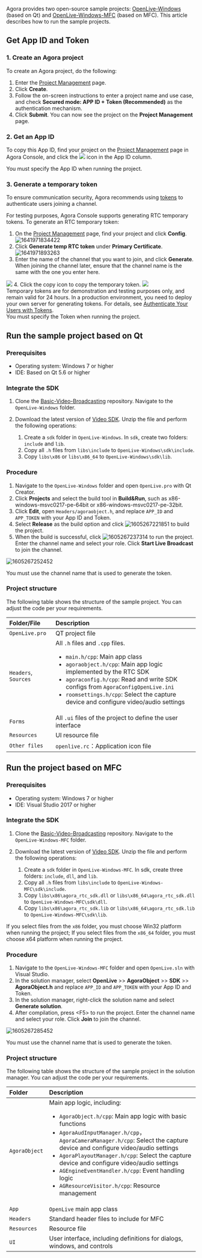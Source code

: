 <PlatformWrapper platform="windows">

Agora provides two open-source sample projects: [OpenLive-Windows](https://github.com/AgoraIO/Basic-Video-Broadcasting/tree/master/OpenLive-Windows) (based on Qt) and [OpenLive-Windows-MFC](https://github.com/AgoraIO/Basic-Video-Broadcasting/tree/master/OpenLive-Windows-MFC) (based on MFC). This article describes how to run the sample projects.

## Get App ID and Token

### 1. Create an Agora project

To create an Agora project, do the following:

1. Enter the [Project Management](https://console.agora.io/projects) page.
2. Click **Create**.
3. Follow the on-screen instructions to enter a project name and use case, and check **Secured mode: APP ID + Token (Recommended)** as the authentication mechanism.
4. Click **Submit**. You can now see the project on the **Project Management** page.

### 2. Get an App ID

To copy this App ID, find your project on the [Project Management](https://console.agora.io/projects) page in Agora Console, and click the <img src="https://web-cdn.agora.io/docs-files/1637824227532" />  icon in the App ID column.


<div class="alert info">You must specify the App ID when running the project.</div>

### 3. Generate a temporary token

To ensure communication security, Agora recommends using [tokens](https://docs.agora.io/en/AgoraPlatform/term_token) to authenticate users joining a channel.

For testing purposes, Agora Console supports generating RTC temporary tokens. To generate an RTC temporary token:
1. On the [Project Management](https://console.agora.io/projects) page, find your project and click **Config**.
  ![1641971834422](https://web-cdn.agora.io/docs-files/1641971834422) 
2. Click **Generate temp RTC token** under **Primary Certificate**.
  ![1641971893263](https://web-cdn.agora.io/docs-files/1641971893263)
3. Enter the name of the channel that you want to join, and click **Generate**. When joining the channel later, ensure that the channel name is the same with the one you enter here.
 <img src="https://web-cdn.agora.io/docs-files/1649997524064" />
4. Click the copy icon to copy the temporary token. 
 <img src="https://web-cdn.agora.io/docs-files/1649997750496" />

<div class="alert note">Temporary tokens are for demonstration and testing purposes only, and remain valid for 24 hours. In a production environment, you need to deploy your own server for generating tokens. For details, see <a href="https://docs.agora.io/en/Video/token_server?platform=Android">Authenticate Your Users with Tokens</a>.</div>


<div class="alert info">You must specify the Token when running the project.</div>

## Run the sample project based on Qt

### Prerequisites

- Operating system: Windows 7 or higher
- IDE: Based on Qt 5.6 or higher

### Integrate the SDK

1. Clone the [Basic-Video-Broadcasting](https://github.com/AgoraIO/Basic-Video-Broadcasting) repository. Navigate to the `OpenLive-Windows` folder.

2. Download the latest version of [Video SDK](https://docs.agora.io/en/Interactive%20Broadcast/downloads?platform=Windows). Unzip the file and perform the following operations:

   1. Create a `sdk` folder in `OpenLive-Windows`. In `sdk`, create two folders: `include` and `lib`.
   2. Copy all `.h` files from `libs\include` to `OpenLive-Windows\sdk\include`.
   3. Copy `libs\x86` or `libs\x86_64` to `OpenLive-Windows\sdk\lib`.

### Procedure

1. Navigate to the `OpenLive-Windows` folder and open `OpenLive.pro` with Qt Creator.
2. Click **Projects** and select the build tool in **Build&Run**, such as x86-windows-msvc0217-pe-64bit or x86-windows-msvc0217-pe-32bit.
3. Click **Edit**, open `Headers/agoraobject.h`, and replace `APP_ID` and `APP_TOKEN` with your App ID and Token.
4. Select **Release** as the build option and click ![1605267221851](https://web-cdn.agora.io/docs-files/1605267221851) to build the project.
5. When the build is successful, click ![1605267237314](https://web-cdn.agora.io/docs-files/1605267237314) to run the project. Enter the channel name and select your role. Click **Start Live Broadcast** to join the channel.

![1605267252452](https://web-cdn.agora.io/docs-files/1605267252452)

<div class="alert note">You must use the channel name that is used to generate the token.</div>	

### Project structure

The following table shows the structure of the sample project. You can adjust the code per your requirements.

| Folder/File    | Description                                                  |
| :------------- | :----------------------------------------------------------- |
| `OpenLive.pro`   | QT project file                                              |
| `Headers`, `Sources` | All `.h` files and `.cpp` files.<ul><li>`main.h/cpp`: Main app class</li> <li>`agoraobject.h/cpp`: Main app logic implemented by the RTC SDK</li><li>`agoraconfig.h/cpp`: Read and write SDK configs from `AgoraConfigOpenLive.ini`</li><li>`roomsettings.h/cpp`: Select the capture device and configure video/audio settings</li></ul> |
| `Forms`          | All `.ui` files of the project to define the user interface |
| `Resources`      | UI resource file                                         |
| `Other files`    | `openlive.rc`：Application icon file                        |

## Run the project based on MFC

### Prerequisites

- Operating system: Windows 7 or higher
- IDE: Visual Studio 2017 or higher

### Integrate the SDK

1. Clone the [Basic-Video-Broadcasting](https://github.com/AgoraIO/Basic-Video-Broadcasting) repository. Navigate to the `OpenLive-Windows-MFC` folder.

2. Download the latest version of [Video SDK](https://docs.agora.io/en/Interactive%20Broadcast/downloads?platform=Windows). Unzip the file and perform the following operations:

   1. Create a `sdk` folder in `OpenLive-Windows-MFC`. In sdk, create three folders: `include`, `dll`, and `lib`.
   2. Copy all `.h` files from `libs\include` to `OpenLive-Windows-MFC\sdk\include`.
   3. Copy `libs\x86\agora_rtc_sdk.dll` or `libs\x86_64\agora_rtc_sdk.dll` to `OpenLive-Windows-MFC\sdk\dll`.
   4. Copy `libs\x86\agora_rtc_sdk.lib` or `libs\x86_64\agora_rtc_sdk.lib` to `OpenLive-Windows-MFC\sdk\lib`.

<div class="alert note">If you select files from the <code>x86</code> folder, you must choose Win32 platform when running the project; If you select files from the <code>x86_64</code> folder, you must choose x64 platform when running the project.</div>

### Procedure

1. Navigate to the `OpenLive-Windows-MFC` folder and open `OpenLive.sln` with Visual Studio.
2. In the solution manager, select **OpenLive** >> **AgoraObject** >> **SDK** >> **AgoraObject.h** and replace `APP_ID` and `APP_TOKEN` with your App ID and Token.
3. In the solution manager, right-click the solution name and select **Generate solution**.
4. After compilation, press &lt;F5&gt; to run the project. Enter the channel name and select your role. Click **Join** to join the channel.

![1605267285452](https://web-cdn.agora.io/docs-files/1605267285452)

<div class="alert note">You must use the channel name that is used to generate the token.</div>	

### Project structure

The following table shows the structure of the sample project in the solution manager. You can adjust the code per your requirements.

| Folder      | Description                                                  |
| :---------- | :----------------------------------------------------------- |
| `AgoraObject` | Main app logic, including: <ul><li>`AgoraObject.h/cpp`: Main app logic with basic functions</li><li>`AgoraAudInputManager.h/cpp`，`AgoraCameraManager.h/cpp`: Select the capture device and configure video/audio settings</li><li>`AgoraPlayoutManager.h/cpp`: Select the capture device and configure video/audio settings</li><li>`AGEngineEventHandler.h/cpp`: Event handling logic</li><li>`AGResourceVisitor.h/cpp`: Resource management</li></ul> |
| `App`         | `OpenLive` main app class                                    |
| `Headers`     | Standard header files to include for MFC                     |
| `Resources`   | Resource file                                                |
| `UI`          | User interface, including definitions for dialogs, windows, and controls |

</PlatformWrapper>